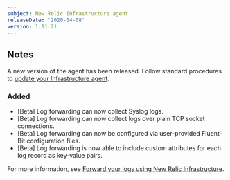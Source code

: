 ```yaml
---
subject: New Relic Infrastructure agent
releaseDate: '2020-04-08'
version: 1.11.21
---
```


## Notes

A new version of the agent has been released. Follow standard procedures to [update your Infrastructure agent](/docs/infrastructure/new-relic-infrastructure/installation/update-infrastructure-agent).

### Added

* \[Beta] Log forwarding can now collect Syslog logs.
* \[Beta] Log forwarding can now collect logs over plain TCP socket connections.
* \[Beta] Log forwarding can now be configured via user-provided Fluent-Bit configuration files.
* \[Beta] Log forwarding is now able to include custom attributes for each log record as key-value pairs.

For more information, see [Forward your logs using New Relic Infrastructure](https://docs.newrelic.com/docs/logs/enable-new-relic-logs/1-enable-logs/forward-your-logs-using-new-relic-infrastructure).
